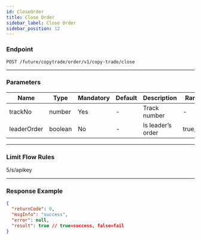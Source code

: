 ```yaml
---
id: CloseOrder
title: Close Order
sidebar_label: Close Order
sidebar_position: 12
---
```


### Endpoint

`POST /future/copytrade/order/v1/copy-trade/close`

---

### Parameters

| Name        | Type    | Mandatory | Default | Description       | Ranges     |
| ----------- | ------- | --------- | ------- | ----------------- | ---------- |
| trackNo     | number  | Yes       | -       | Track number      | -          |
| leaderOrder | boolean | No        | -       | Is leader’s order | true,false |

---

### Limit Flow Rules

5/s/apikey

---

### Response Example

```json
{
  "returnCode": 0,
  "msgInfo": "success",
  "error": null,
  "result": true // true=success, false=fail
}
```
